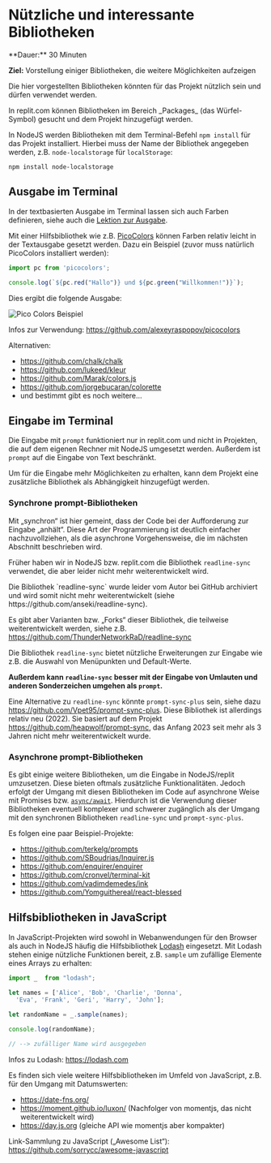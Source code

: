 
# Nützliche und interessante Bibliotheken

<Callout>
  **Dauer:** 30 Minuten
  
  **Ziel:** Vorstellung einiger Bibliotheken, die 
  weitere Möglichkeiten aufzeigen
</Callout>

Die hier vorgestellten Bibliotheken könnten für das 
Projekt nützlich sein und dürfen verwendet werden.

<Callout type="warning">
In replit.com können Bibliotheken im Bereich
_Packages_ (das Würfel-Symbol) gesucht und 
dem Projekt hinzugefügt werden.

In NodeJS werden Bibliotheken mit dem 
Terminal-Befehl `npm install` für das Projekt 
installiert. Hierbei muss der Name der Bibliothek 
angegeben werden, z.B. `node-localstorage` für 
`localStorage`:

```
npm install node-localstorage
```
</Callout>

## Ausgabe im Terminal

In der textbasierten Ausgabe im Terminal
lassen sich auch Farben definieren, siehe
auch die [Lektion zur Ausgabe](/prog/02-basics/io#ausgabe-formatieren).

Mit einer Hilfsbibliothek wie z.B. 
[PicoColors](https://github.com/alexeyraspopov/picocolors)
können Farben relativ leicht in der Textausgabe
gesetzt werden. Dazu ein Beispiel (zuvor muss
natürlich PicoColors installiert werden):

```js
import pc from 'picocolors';

console.log(`${pc.red("Hallo")} und ${pc.green("Willkommen!")}`);
```

Dies ergibt die folgende Ausgabe:

![Pico Colors Beispiel](/images/prog/pico_colors.png)

Infos zur Verwendung: https://github.com/alexeyraspopov/picocolors

Alternativen:

- https://github.com/chalk/chalk
- https://github.com/lukeed/kleur
- https://github.com/Marak/colors.js
- https://github.com/jorgebucaran/colorette
- und bestimmt gibt es noch weitere…

## Eingabe im Terminal

Die Eingabe mit `prompt` funktioniert nur 
in replit.com und nicht in Projekten, die auf
dem eigenen Rechner mit NodeJS umgesetzt werden.
Außerdem ist `prompt` auf die Eingabe von 
Text beschränkt. 

Um für die Eingabe mehr Möglichkeiten zu erhalten,
kann dem Projekt eine zusätzliche Bibliothek 
als Abhängigkeit hinzugefügt werden.

### Synchrone prompt-Bibliotheken

Mit „synchron“ ist hier gemeint, dass der Code bei der Aufforderung
zur Eingabe „anhält“. Diese Art der Programmierung ist deutlich
einfacher nachzuvollziehen, als die asynchrone Vorgehensweise, die im
nächsten Abschnitt beschrieben wird. 

Früher haben wir in NodeJS bzw. replit.com die Bibliothek `readline-sync`
verwendet, die aber leider nicht mehr weiterentwickelt wird.

<Callout type="warning">
Die Bibliothek `readline-sync` wurde leider vom Autor bei GitHub
archiviert und wird somit nicht mehr weiterentwickelt (siehe
https://github.com/anseki/readline-sync).

Es gibt aber Varianten bzw. „Forks“ dieser Bibliothek, die teilweise
weiterentwickelt werden, siehe z.B.
https://github.com/ThunderNetworkRaD/readline-sync

Die Bibliothek `readline-sync` bietet nützliche
Erweiterungen zur Eingabe wie z.B. die Auswahl von
Menüpunkten und Default-Werte. 

**Außerdem kann `readline-sync` besser mit
der Eingabe von Umlauten und anderen Sonderzeichen
umgehen als `prompt`.**
</Callout>

Eine Alternative zu `readline-sync` könnte `prompt-sync-plus` sein,
siehe dazu https://github.com/Vpet95/prompt-sync-plus. Diese Bibliothek
ist allerdings relativ neu (2022). Sie basiert auf dem Projekt
https://github.com/heapwolf/prompt-sync, das Anfang 2023 seit mehr als 
3 Jahren nicht mehr weiterentwickelt wurde.

### Asynchrone prompt-Bibliotheken

Es gibt einige weitere Bibliotheken, um die Eingabe 
in NodeJS/replit umzusetzen. Diese bieten oftmals
zusätzliche Funktionalitäten. Jedoch erfolgt der Umgang 
mit diesen Bibliotheken im Code auf asynchrone Weise mit 
Promises bzw. 
[`async/await`](/prog/09-miscfetch#asyncawait-für-promises). 
Hierdurch ist die Verwendung dieser Bibliotheken eventuell 
komplexer und schwerer zugänglich als der Umgang mit 
den synchronen Bibliotheken `readline-sync` und
`prompt-sync-plus`.

Es folgen eine paar Beispiel-Projekte:

- https://github.com/terkelg/prompts
- https://github.com/SBoudrias/Inquirer.js
- https://github.com/enquirer/enquirer
- https://github.com/cronvel/terminal-kit
- https://github.com/vadimdemedes/ink
- https://github.com/Yomguithereal/react-blessed

## Hilfsbibliotheken in JavaScript

In JavaScript-Projekten wird sowohl in 
Webanwendungen für den Browser als auch in
NodeJS häufig die Hilfsbibliothek 
[Lodash](https://lodash.com) eingesetzt. 
Mit Lodash stehen einige nützliche Funktionen
bereit, z.B. `sample` um zufällige Elemente
eines Arrays zu erhalten:

```js
import _  from "lodash";

let names = ['Alice', 'Bob', 'Charlie', 'Donna',
  'Eva', 'Frank', 'Geri', 'Harry', 'John'];

let randomName = _.sample(names);

console.log(randomName);

// --> zufälliger Name wird ausgegeben 
```

Infos zu Lodash: https://lodash.com

Es finden sich viele weitere Hilfsbibliotheken
im Umfeld von JavaScript, z.B. für den Umgang
mit Datumswerten:

- https://date-fns.org/
- https://moment.github.io/luxon/ (Nachfolger von momentjs, das nicht weiterentwickelt wird)
- https://day.js.org (gleiche API wie momentjs aber kompakter)

Link-Sammlung zu JavaScript („Awesome List“): 
https://github.com/sorrycc/awesome-javascript
